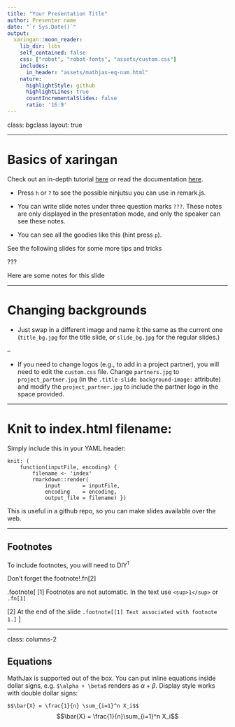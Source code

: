```yaml
---
title: "Your Presentation Title"
author: Presenter name
date: "`r Sys.Date()`"
output:
  xaringan::moon_reader:
    lib_dir: libs
    self_contained: false
    css: ["robot", "robot-fonts", "assets/custom.css"]
    includes:
      in_header: "assets/mathjax-eq-num.html"
    nature:
      highlightStyle: github
      highlightLines: true
      countIncrementalSlides: false
      ratio: '16:9'
---
```


class: bgclass
layout: true
<!-- Sets the background class to be the AAGI logo slide background -->

---

# Basics of xaringan

Check out an in-depth tutorial [here](https://slides.yihui.name/xaringan/#1) or read the documentation [here](https://bookdown.org/yihui/rmarkdown/xaringan.html).



- Press `h` or `?` to see the possible ninjutsu you can use in remark.js.

- You can write slide notes under three question marks `???`. These notes are only displayed in the presentation mode, and only the speaker can see these notes. 

- You can see all the goodies like this (hint press `p`).

See the following slides for some more tips and tricks

???

Here are some notes for this slide


---

# Changing backgrounds

- Just swap in a different image and name it the same as the current one (`title_bg.jpg` for the title slide, or `slide_bg.jpg` for the regular slides.)

--

- If you need to change logos (e.g., to add in a project partner), you will need to edit the `custom.css` file. Change `partners.jpg` to `project_partner.jpg` (in the `.title-slide background-image:` attribute) and modify the `project_partner.jpg` to include the partner logo in the space provided.

---

# Knit to index.html filename:

Simply include this in your YAML header:

```
knit: (
    function(inputFile, encoding) {
        filename <- 'index'
        rmarkdown::render(
            input       = inputFile,
            encoding    = encoding,
            output_file = filename) })
```            

This is useful in a github repo, so you can make slides available over the web.

---

## Footnotes

To include footnotes, you will need to DIY<sup>1</sup>

Don't forget the footnote!.fn[2]

.footnote[
[1] Footnotes are not automatic.  In the text use `<sup>1</sup>` or `.fn[1]`

[2] At the end of the slide `.footnote[[1] Text associated with footnote 1.]`
]

---

class: columns-2

## Equations


MathJax is supported out of the box.  You can put inline equations inside dollar signs, e.g. `$\alpha + \beta$` renders as $\alpha + \beta$.   Display style works with double dollar signs: 

<span>`$`</span><span>`$`</span>`\bar{X} = \frac{1}{n} \sum_{i=1}^n X_i`<span>`$`</span><span>`$`</span>
$$\bar{X} = \frac{1}{n}\sum_{i=1}^n X_i$$
